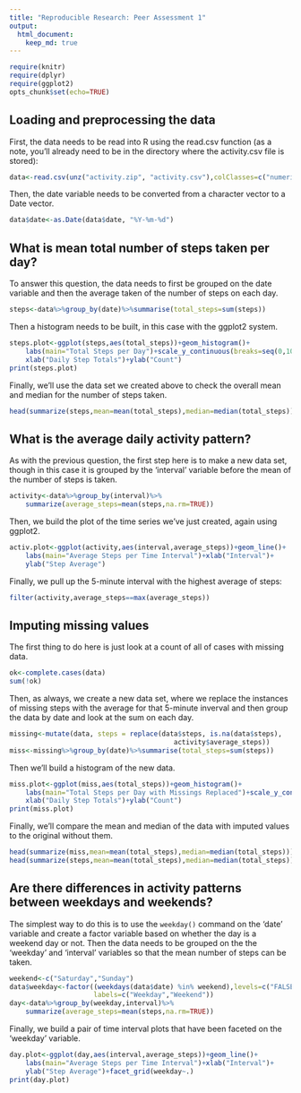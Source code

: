 ```yaml
---
title: "Reproducible Research: Peer Assessment 1"
output: 
  html_document:
    keep_md: true
---
```

```r
require(knitr)
require(dplyr)
require(ggplot2)
opts_chunk$set(echo=TRUE)
```

## Loading and preprocessing the data
First, the data needs to be read into R using the read.csv function (as a note, you'll already need to be in the directory where the activity.csv file is stored):
```r
data<-read.csv(unz("activity.zip", "activity.csv"),colClasses=c("numeric","character","numeric"))
```

Then, the date variable needs to be converted from a character vector to a Date vector.
```r
data$date<-as.Date(data$date, "%Y-%m-%d")
```

## What is mean total number of steps taken per day?
To answer this question, the data needs to first be grouped on the date variable and then the average taken of the number of steps on each day.
```r
steps<-data%>%group_by(date)%>%summarise(total_steps=sum(steps))
```
Then a histogram needs to be built, in this case with the ggplot2 system.
```r
steps.plot<-ggplot(steps,aes(total_steps))+geom_histogram()+
    labs(main="Total Steps per Day")+scale_y_continuous(breaks=seq(0,10,2))+
    xlab("Daily Step Totals")+ylab("Count")
print(steps.plot)
```

Finally, we'll use the data set we created above to check the overall mean and median for the number of steps taken.
```r
head(summarize(steps,mean=mean(total_steps),median=median(total_steps)))
```

## What is the average daily activity pattern?
As with the previous question, the first step here is to make a new data set, though in this case it is grouped by the 'interval' variable before the mean of the number of steps is taken.
```r
activity<-data%>%group_by(interval)%>%
    summarize(average_steps=mean(steps,na.rm=TRUE))
```

Then, we build the plot of the time series we've just created, again using ggplot2.
```r
activ.plot<-ggplot(activity,aes(interval,average_steps))+geom_line()+
    labs(main="Average Steps per Time Interval")+xlab("Interval")+
    ylab("Step Average")
```

Finally, we pull up the 5-minute interval with the highest average of steps:
```r
filter(activity,average_steps==max(average_steps))
```


## Imputing missing values
The first thing to do here is just look at a count of all of cases with missing data.
```r
ok<-complete.cases(data)
sum(!ok)
```

Then, as always, we create a new data set, where we replace the instances of missing steps with the average for that 5-minute inverval and then group the data by date and look at the sum on each day.
```r
missing<-mutate(data, steps = replace(data$steps, is.na(data$steps), 
                                         activity$average_steps))
miss<-missing%>%group_by(date)%>%summarise(total_steps=sum(steps))
```
Then we'll build a histogram of the new data.
```r
miss.plot<-ggplot(miss,aes(total_steps))+geom_histogram()+
    labs(main="Total Steps per Day with Missings Replaced")+scale_y_continuous(breaks=seq(0,10,2))+
    xlab("Daily Step Totals")+ylab("Count")
print(miss.plot)
```

Finally, we'll compare the mean and median of the data with imputed values to the original without them.
```r
head(summarize(miss,mean=mean(total_steps),median=median(total_steps)))
head(summarize(steps,mean=mean(total_steps),median=median(total_steps)))
```


## Are there differences in activity patterns between weekdays and weekends?
The simplest way to do this is to use the `weekday()` command on the 'date' variable and create a factor variable based on whether the day is a weekend day or not. Then the data needs to be grouped on the the 'weekday' and 'interval' variables so that the mean number of steps can be taken.
```r
weekend<-c("Saturday","Sunday")
data$weekday<-factor((weekdays(data$date) %in% weekend),levels=c("FALSE","TRUE"),
                     labels=c("Weekday","Weekend"))
day<-data%>%group_by(weekday,interval)%>%
    summarize(average_steps=mean(steps,na.rm=TRUE))
```

Finally, we build a pair of time interval plots that have been faceted on the 'weekday' variable.
```r
day.plot<-ggplot(day,aes(interval,average_steps))+geom_line()+
    labs(main="Average Steps per Time Interval")+xlab("Interval")+
    ylab("Step Average")+facet_grid(weekday~.)
print(day.plot)
```